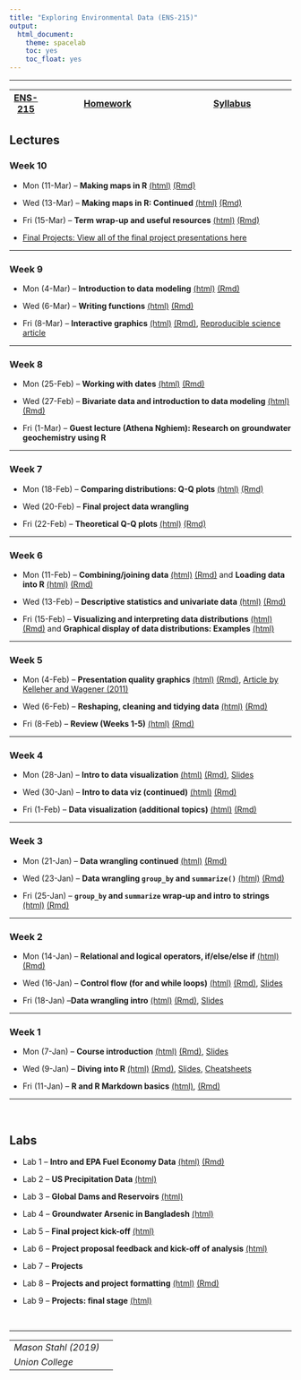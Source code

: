 ---
title: "Exploring Environmental Data (ENS-215)"
output:
  html_document:
    theme: spacelab
    toc: yes
    toc_float: yes
---
***
|  [ENS-215](https://stahlm.github.io/ENS_215/Website/ENS_215_Site.html) | [Homework](https://stahlm.github.io/ENS_215/Website/Homework.html) | [Syllabus](https://stahlm.github.io/ENS_215/Website/Syllabus.html) |
|---|------------|-----------|


## Lectures 

### Week 10
+ Mon (11-Mar) -- **Making maps in R** [(html)](https://stahlm.github.io/ENS_215/Lectures/2019_03_11.html) [(Rmd)](https://raw.githubusercontent.com/stahlm/stahlm.github.io/master/ENS_215/Lectures/2019_03_11.Rmd) 

+ Wed (13-Mar) -- **Making maps in R: Continued** [(html)](https://stahlm.github.io/ENS_215/Lectures/2019_03_13.html) [(Rmd)](https://raw.githubusercontent.com/stahlm/stahlm.github.io/master/ENS_215/Lectures/2019_03_13.Rmd) 

+ Fri (15-Mar) -- **Term wrap-up and useful resources** [(html)](https://stahlm.github.io/ENS_215/Lectures/2019_03_15.html) [(Rmd)](https://raw.githubusercontent.com/stahlm/stahlm.github.io/master/ENS_215/Lectures/2019_03_15.Rmd) 

+ [Final Projects: View all of the final project presentations here](https://stahlm.github.io/ENS_215/Website/Final_Projects_2019.html)

***

### Week 9 
+ Mon (4-Mar) -- **Introduction to data modeling** [(html)](https://stahlm.github.io/ENS_215/Lectures/2019_03_04.html) [(Rmd)](https://raw.githubusercontent.com/stahlm/stahlm.github.io/master/ENS_215/Lectures/2019_03_04.Rmd) 

+ Wed (6-Mar) -- **Writing functions** [(html)](https://stahlm.github.io/ENS_215/Lectures/2019_03_06.html) [(Rmd)](https://raw.githubusercontent.com/stahlm/stahlm.github.io/master/ENS_215/Lectures/2019_03_06.Rmd) 

+ Fri (8-Mar) -- **Interactive graphics** [(html)](https://stahlm.github.io/ENS_215/Lectures/2019_03_08.html) [(Rmd)](https://raw.githubusercontent.com/stahlm/stahlm.github.io/master/ENS_215/Lectures/2019_03_08.Rmd), [Reproducible science article](https://raw.githubusercontent.com/stahlm/stahlm.github.io/master/ENS_215/Documents/Perkel_2019.pdf)

***

### Week 8 
+ Mon (25-Feb) -- **Working with dates** [(html)](https://stahlm.github.io/ENS_215/Lectures/2019_02_25.html) [(Rmd)](https://raw.githubusercontent.com/stahlm/stahlm.github.io/master/ENS_215/Lectures/2019_02_25.Rmd) 

+ Wed (27-Feb) -- **Bivariate data and introduction to data modeling** [(html)](https://stahlm.github.io/ENS_215/Lectures/2019_02_27_bivariate.html) [(Rmd)](https://raw.githubusercontent.com/stahlm/stahlm.github.io/master/ENS_215/Lectures/2019_02_27_bivariate.Rmd) 

+ Fri (1-Mar) -- **Guest lecture (Athena Nghiem): Research on groundwater geochemistry using R** 


***

### Week 7 
+ Mon (18-Feb) -- **Comparing distributions: Q-Q plots** [(html)](https://stahlm.github.io/ENS_215/Lectures/2019_02_18.html) [(Rmd)](https://raw.githubusercontent.com/stahlm/stahlm.github.io/master/ENS_215/Lectures/2019_02_18.Rmd) 

+ Wed (20-Feb) -- **Final project data wrangling** 

+ Fri (22-Feb) -- **Theoretical Q-Q plots**  [(html)](https://stahlm.github.io/ENS_215/Lectures/2019_02_20.html) [(Rmd)](https://raw.githubusercontent.com/stahlm/stahlm.github.io/master/ENS_215/Lectures/2019_02_20.Rmd) 


***

### Week 6 
+ Mon (11-Feb) -- **Combining/joining data** [(html)](https://stahlm.github.io/ENS_215/Lectures/2019_02_11.html) [(Rmd)](https://raw.githubusercontent.com/stahlm/stahlm.github.io/master/ENS_215/Lectures/2019_02_11.Rmd) and **Loading data into R** [(html)](https://stahlm.github.io/ENS_215/Lectures/2019_02_08_load_data_into_R.html)  [(Rmd)](https://raw.githubusercontent.com/stahlm/stahlm.github.io/master/ENS_215/Lectures/2019_02_08_load_data_into_R.Rmd) 

+ Wed (13-Feb) -- **Descriptive statistics and univariate data** [(html)](https://stahlm.github.io/ENS_215/Lectures/2019_02_13.html) [(Rmd)](https://raw.githubusercontent.com/stahlm/stahlm.github.io/master/ENS_215/Lectures/2019_02_13.Rmd)

+ Fri (15-Feb) -- **Visualizing and interpreting data distributions** [(html)](https://stahlm.github.io/ENS_215/Lectures/2019_02_15.html) [(Rmd)](https://raw.githubusercontent.com/stahlm/stahlm.github.io/master/ENS_215/Lectures/2019_02_15.Rmd) and **Graphical display of data distributions: Examples** [(html)](https://stahlm.github.io/ENS_215/Lectures/2019_02_15_distributions_examples.html)

***

### Week 5
+ Mon (4-Feb) -- **Presentation quality graphics**
[(html)](https://stahlm.github.io/ENS_215/Lectures/2019_02_04.html)  [(Rmd)](https://raw.githubusercontent.com/stahlm/stahlm.github.io/master/ENS_215/Lectures/2019_02_04.Rmd), [Article by Kelleher and Wagener (2011)](https://github.com/stahlm/stahlm.github.io/raw/master/ENS_215/Documents/ems2011%20kelleher%20and%20wagener.pdf) 

+ Wed (6-Feb) -- **Reshaping, cleaning and tidying data** [(html)](https://stahlm.github.io/ENS_215/Lectures/2019_02_06.html)  [(Rmd)](https://raw.githubusercontent.com/stahlm/stahlm.github.io/master/ENS_215/Lectures/2019_02_06.Rmd)

+ Fri (8-Feb) -- **Review (Weeks 1-5)** [(html)](https://stahlm.github.io/ENS_215/Lectures/2019_02_08_review_weeks_1_5.html)  [(Rmd)](https://raw.githubusercontent.com/stahlm/stahlm.github.io/master/ENS_215/Lectures/2019_02_08_review_weeks_1_5.Rmd) 

***
### Week 4
+ Mon (28-Jan) -- **Intro to data visualization** [(html)](https://stahlm.github.io/ENS_215/Lectures/2019_01_28_Intro_data_viz.html)  [(Rmd)](https://raw.githubusercontent.com/stahlm/stahlm.github.io/master/ENS_215/Lectures/2019_01_28_Intro_data_viz.Rmd), [Slides](https://stahlm.github.io/ENS_215/Lectures/2019_01_28_slides.html)  

+ Wed (30-Jan) -- **Intro to data viz (continued)** [(html)](https://stahlm.github.io/ENS_215/Lectures/2019_01_30_Intro_data_viz.html)  [(Rmd)](https://raw.githubusercontent.com/stahlm/stahlm.github.io/master/ENS_215/Lectures/2019_01_30_Intro_data_viz.Rmd) 

+ Fri (1-Feb) -- **Data visualization (additional topics)**
[(html)](https://stahlm.github.io/ENS_215/Lectures/2019_02_01_Data_viz.html)  [(Rmd)](https://raw.githubusercontent.com/stahlm/stahlm.github.io/master/ENS_215/Lectures/2019_02_01_Data_viz.Rmd) 


***

### Week 3
+ Mon (21-Jan) -- **Data wrangling continued** [(html)](https://stahlm.github.io/ENS_215/Lectures/2019_01_21_Data_manipulation_cont.html)  [(Rmd)](https://raw.githubusercontent.com/stahlm/stahlm.github.io/master/ENS_215/Lectures/2019_01_21_Data_manipulation_cont.Rmd)  

+ Wed (23-Jan) -- **Data wrangling `group_by` and `summarize()`** [(html)](https://stahlm.github.io/ENS_215/Lectures/2019_01_23.html)  [(Rmd)](https://raw.githubusercontent.com/stahlm/stahlm.github.io/master/ENS_215/Lectures/2019_01_23.Rmd)

+ Fri (25-Jan) -- **`group_by` and `summarize` wrap-up and intro to strings** [(html)](https://stahlm.github.io/ENS_215/Lectures/2019_01_25_strings.html)  [(Rmd)](https://raw.githubusercontent.com/stahlm/stahlm.github.io/master/ENS_215/Lectures/2019_01_25_strings.Rmd)


***

### Week 2
+ Mon (14-Jan) -- **Relational and logical operators, if/else/else if** [(html)](https://stahlm.github.io/ENS_215/Lectures/2019_01_14_R_basics_cont.html)  [(Rmd)](https://raw.githubusercontent.com/stahlm/stahlm.github.io/master/ENS_215/Lectures/2019_01_14_R_basics_cont.Rmd)

+ Wed (16-Jan) -- **Control flow (for and while loops)** [(html)](https://stahlm.github.io/ENS_215/Lectures/2019_01_16_R_basic_loops.html)  [(Rmd)](https://raw.githubusercontent.com/stahlm/stahlm.github.io/master/ENS_215/Lectures/2019_01_16_R_basic_loops.Rmd), [Slides](https://stahlm.github.io/ENS_215/Lectures/2019_01_16_Slides.html)  

+ Fri (18-Jan) --**Data wrangling intro** [(html)](https://stahlm.github.io/ENS_215/Lectures/2019_01_18_Data_manipulation.html)  [(Rmd)](https://raw.githubusercontent.com/stahlm/stahlm.github.io/master/ENS_215/Lectures/2019_01_18_Data_manipulation.Rmd), [Slides](https://stahlm.github.io/ENS_215/Lectures/2019_01_18_Slides.html) 


***

### Week 1
+ Mon (7-Jan) -- **Course introduction** [(html)](https://stahlm.github.io/ENS_215/Lectures/L1.html) [(Rmd)](https://raw.githubusercontent.com/stahlm/stahlm.github.io/master/ENS_215/Lectures/L1.Rmd), [Slides](https://stahlm.github.io/ENS_215/Lectures/Intro_Survey.html)  

+ Wed (9-Jan) -- **Diving into R** [(html)](https://stahlm.github.io/ENS_215/Lectures/L1_diving_in.html) [(Rmd)](https://raw.githubusercontent.com/stahlm/stahlm.github.io/master/ENS_215/Lectures/L1_diving_in.Rmd), [Slides](https://stahlm.github.io/ENS_215/Lectures/2019_01_09_Slides.html), [Cheatsheets](https://stahlm.github.io/ENS_215/Resources/Cheatsheets_all.pdf)

+ Fri (11-Jan) -- **R and R Markdown basics** [(html)](https://stahlm.github.io/ENS_215/Lectures/2019_01_11_R_basics.html), [(Rmd)](https://raw.githubusercontent.com/stahlm/stahlm.github.io/master/ENS_215/Lectures/2019_01_11_R_basics.Rmd)

***
<br/>

## Labs
+ Lab 1 -- **Intro and EPA Fuel Economy Data** [(html)](https://stahlm.github.io/ENS_215/Labs/Lab_EPA_Fuel_Economy.html) [(Rmd)](https://raw.githubusercontent.com/stahlm/stahlm.github.io/master/ENS_215/Labs/Lab_EPA_Fuel_Economy.Rmd)  

+ Lab 2 -- **US Precipitation Data** [(html)](https://stahlm.github.io/ENS_215/Labs/Lab_Week_2_US_Precip.html)

+ Lab 3 -- **Global Dams and Reservoirs** [(html)](https://stahlm.github.io/ENS_215/Labs/Lab_Global_Dams.html)

+ Lab 4 -- **Groundwater Arsenic in Bangladesh** [(html)](https://stahlm.github.io/ENS_215/Labs/Lab_Bangladesh_Arsenic.html)

+ Lab 5 -- **Final project kick-off** [(html)](https://stahlm.github.io/ENS_215/Labs/Lab_Final_Project.html)

+ Lab 6 -- **Project proposal feedback and kick-off of analysis** [(html)](https://stahlm.github.io/ENS_215/Labs/Lab_Final_Project_Second_Meeting.html)

+ Lab 7 -- **Projects** 

+ Lab 8 -- **Projects and project formatting** [(html)](https://stahlm.github.io/ENS_215/Labs/RMarkdown_basics.html) [(Rmd)](https://stahlm.github.io/ENS_215/Labs/RMarkdown_basics.html)  

+ Lab 9 -- **Projects: final stage** [(html)](https://stahlm.github.io/ENS_215/Labs/Lab_week_9.html)

<br/>

***
| | |
|--|--|
| _Mason Stahl (2019)_ |  |
| _Union College_ | |